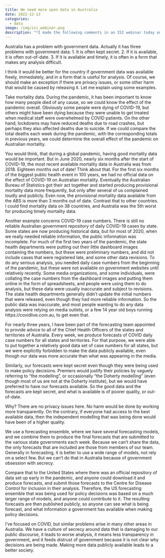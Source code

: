 ```yaml
---
title: We need more open data in Australia
date: 2022-12-13
categories:
  - data
image: /img/isi_webinar.png
description: "*I made the following comments in an ISI webinar today on Statistical and Data Science Issues in Australasia.*"
---
```


Australia has a problem with government data. Actually it has three problems with government data: 1. It is often kept secret. 2. If it is available, it is often out-of-date. 3. If it is available and timely, it is often in a form that makes any analysis difficult.

I think it would be better for the country if government data was available freely, immediately, and in a form that is useful for analysis. Of course, we should make an exception if there are privacy issues, or some other harm that would be caused by releasing it. Let me explain using some examples.

Take mortality data. During the pandemic, it has been important to know how many people died of any cause, so we could know the effect of the pandemic overall. Obviously some people were dying of COVID-19, but others might have been dying because they were unable to get treated when medical staff were overwhelmed by COVID patients. On the other hand, lockdowns may have reduced deaths due to road crashes, but perhaps they also affected deaths due to suicide. If we could compare the total deaths each week during the pandemic, with the corresponding totals in previous years, we could determine the overall effect of the pandemic on Australian mortality.

You would think, that during a global pandemic, having good mortality data would be important. But in June 2020, nearly six months after the start of COVID-19, the most recent available mortality data in Australia was from 2018. Eighteen months out of date! Think about that. For the first six months of the biggest public health event in 100 years, we had no official data on the effect of COVID-19 on Australian mortality. Eventually the Australian Bureau of Statistics got their act together and started producing provisional mortality data more frequently, but only after several of us complained loudly and publicly. Even now, the provisional mortality data available from the ABS is more than 3 months out of date. Contrast that to other countries. I could find mortality data on 38 countries, and Australia was the 5th worst for producing timely mortality data.

Another example concerns COVID-19 case numbers. There is still no reliable Australian government repository of daily COVID-19 cases by state. Some states are now producing historical data, but for most of 2020, when we really needed reliable information, the public information was incomplete. For much of the first two years of the pandemic, the state health departments were putting out their little dashboard images containing the numbers, but these were preliminary numbers, and did not include cases that were registered late, and some other data revisions. To do any serious analysis, you needed daily case numbers from the beginning of the pandemic, but these were not available on government websites until relatively recently. Some media organizations, and some individuals, were collating the case numbers from the dashboard images and putting them online in the form of spreadsheets, and people were using them to do analysis, but these data were usually inaccurate and subject to revisions. The state health departments generally didn't update the initial numbers that were released, even though they had more reliable information. So the public data was inaccurate, and most people wanting to do any data analysis were relying on media outlets, or a few 14 year old boys running https://covidlive.com.au, to get even that.

For nearly three years, I have been part of the forecasting team appointed to provide advice to all of the Chief Health Officers of the states and territories of Australia. Every week, we produce forecasts of COVID daily case numbers for all states and territories. For that purpose, we were able to put together a relatively good data set of case numbers for all states, but we were explicitly forbidden to make the data publicly available, even though our data was more accurate than what was appearing in the media.

Similarly, our forecasts were kept secret even though they were being used to make policy decisions. Premiers would justify their policies by vaguely referring to "the modelling", or occasionally "the Doherty modelling" (even though most of us are not at the Doherty institute), but we would have preferred to have our forecasts available. So the good data and the forecasts are kept secret, and what is available is of poorer quality, or out-of-date.

Why? There are no privacy issues here. No harm would be done by working more transparently. On the contrary, if everyone had access to the best available data, then the independent modelling that was being done would have been of a higher quality.

We use a forecasting ensemble, where we have several forecasting models, and we combine them to produce the final forecasts that are submitted to the various state governments each week. Because we can't share the data, the only forecasts that are included are those from members of our team. Generally in forecasting, it is better to use a wide range of models, not rely on a select few. But we can't do that in Australia because of government obsession with secrecy.

Compare that to the United States where there was an official repository of data set up early in the pandemic, and anyone could download it and produce forecasts, and submit those forecasts to the Centre for Disease Control for inclusion in their analysis.  Therefore, the US forecasting ensemble that was being used for policy decisions was based on a much larger range of models, and anyone could contribute to it. The resulting forecasts are then published publicly, so anyone can see what is being forecast, and what information a government has available when making policy decisions.

I've focused on COVID, but similar problems arise in many other areas in Australia. We have a culture of secrecy around data that is damaging to our public discourse, it leads to worse analysis, it means less transparency in government, and it feeds distrust of government because it is not clear why decisions are being made. Making more data publicly available leads to a better society.
